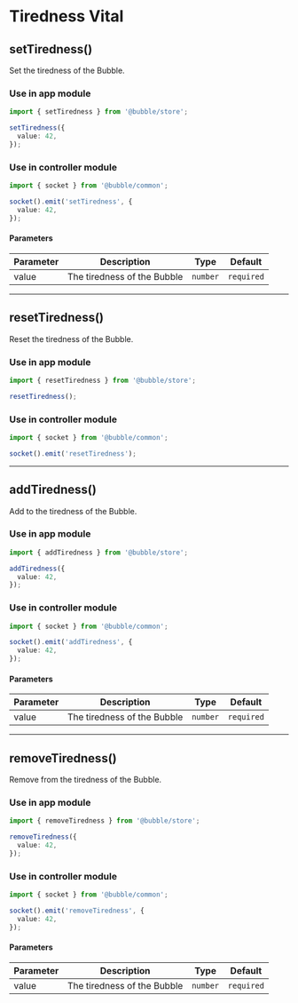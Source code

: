 # Tiredness Vital

## setTiredness()

Set the tiredness of the Bubble.

### Use in app module

```typescript
import { setTiredness } from '@bubble/store';

setTiredness({
  value: 42,
});
```

### Use in controller module

```typescript
import { socket } from '@bubble/common';

socket().emit('setTiredness', {
  value: 42,
});
```

#### Parameters

| Parameter | Description                 | Type     | Default    |
| --------- | --------------------------- | -------- | ---------- |
| value     | The tiredness of the Bubble | `number` | `required` |

---

## resetTiredness()

Reset the tiredness of the Bubble.

### Use in app module

```typescript
import { resetTiredness } from '@bubble/store';

resetTiredness();
```

### Use in controller module

```typescript
import { socket } from '@bubble/common';

socket().emit('resetTiredness');
```

---

## addTiredness()

Add to the tiredness of the Bubble.

### Use in app module

```typescript
import { addTiredness } from '@bubble/store';

addTiredness({
  value: 42,
});
```

### Use in controller module

```typescript
import { socket } from '@bubble/common';

socket().emit('addTiredness', {
  value: 42,
});
```

#### Parameters

| Parameter | Description                 | Type     | Default    |
| --------- | --------------------------- | -------- | ---------- |
| value     | The tiredness of the Bubble | `number` | `required` |

---

## removeTiredness()

Remove from the tiredness of the Bubble.

### Use in app module

```typescript
import { removeTiredness } from '@bubble/store';

removeTiredness({
  value: 42,
});
```

### Use in controller module

```typescript
import { socket } from '@bubble/common';

socket().emit('removeTiredness', {
  value: 42,
});
```

#### Parameters

| Parameter | Description                 | Type     | Default    |
| --------- | --------------------------- | -------- | ---------- |
| value     | The tiredness of the Bubble | `number` | `required` |

